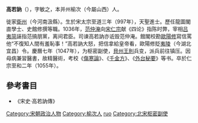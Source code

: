 '''高若訥'''（{{bd|997年||1055年||}}），字敏之，本并州榆次（今屬山西）人。

徙家[[衛州|衛州]]（今河南汲縣）。生於宋太宗至道三年（997年），天聖進士。歷任龍圖閣直學士、史館修撰等職。1036年，[[范仲淹|范仲淹]]向[[宋仁宗|宋仁宗]]献《四论》指陈时弊，宰相[[吕夷简|吕夷简]]誣指范搞朋黨，离间君臣。司谏高若訥亦诋毁范仲淹。館閣校勘[[歐陽修|歐陽修]]寫信罵他“不復知人間有羞恥事！”高若訥大怒，把信拿給皇帝看，歐陽修貶[[夷陵|夷陵]]（今湖北宜昌）令。慶曆七年（1047年），为枢密副使，[[貝州|貝州]][[王則|王則]]兵变，派兵前往镇压。因母病兼習醫書，故精醫術，考校《[[傷寒論|傷寒論]]》、《[[千金方|千金方]]》、《[[外台秘要|外台秘要]]》等书。卒於仁宗至和二年（1055年）。

==參考書目==
* 《宋史·高若訥傳》

{{DEFAULTSORT:gao ruona}}
[[Category:宋朝政治人物|Category:宋朝政治人物]]
[[Category:榆次人|Category:榆次人]]
[[Category:高姓|ruo]]
[[Category:北宋枢密副使|Category:北宋枢密副使]]
{{宋朝人物小作品}}